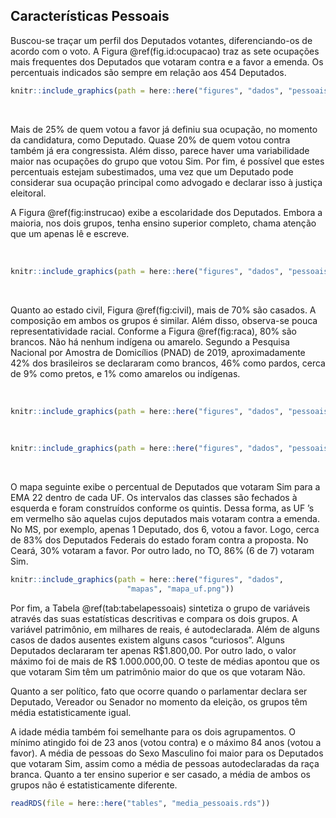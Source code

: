 ## Características Pessoais

Buscou-se traçar um perfil dos Deputados votantes, diferenciando-os de acordo com o voto. A Figura \@ref(fig.id:ocupacao) traz as sete ocupações mais frequentes dos Deputados que votaram contra e a favor a emenda. Os percentuais indicados são sempre em relação aos 454 Deputados.


```r

knitr::include_graphics(path = here::here("figures", "dados", "pessoais", "barras_ocupacao.png"))


```

<br>

Mais de 25% de quem votou a favor já definiu sua ocupação, no momento da candidatura, como Deputado. Quase 20% de quem votou contra também já era congressista. Além disso, parece haver uma variabilidade maior nas ocupações do grupo que votou Sim. Por fim, é possível que estes percentuais estejam subestimados, uma vez que um Deputado pode considerar sua ocupação principal como advogado e declarar isso à justiça eleitoral.

A Figura \@ref(fig:instrucao) exibe a escolaridade dos Deputados. Embora a maioria, nos dois grupos, tenha ensino superior completo, chama atenção que um apenas lê e escreve. 

<br>

```r

knitr::include_graphics(path = here::here("figures", "dados", "pessoais", "barras_instrucao.png"))


```

<br>

Quanto ao estado civil, Figura \@ref(fig:civil), mais de 70% são casados. A composição em ambos os grupos é similar. Além disso, observa-se pouca representatividade racial. Conforme a Figura \@ref(fig:raca), 80% são brancos. Não há nenhum indígena ou amarelo. Segundo a  Pesquisa Nacional por Amostra de Domicílios (PNAD) de 2019, aproximadamente 42% dos brasileiros se declararam como brancos, 46% como pardos, cerca de 9% como pretos, e 1% como amarelos ou indígenas.

<br>

  
```r
knitr::include_graphics(path = here::here("figures", "dados", "pessoais", "barras_estado_civil.png"))

```


<br>

```r
knitr::include_graphics(path = here::here("figures", "dados", "pessoais", "barras_raca.png"))

```

<br>

O mapa seguinte exibe o percentual de Deputados que votaram Sim para a EMA 22 dentro de cada UF. Os intervalos das classes são fechados à esquerda e foram construídos conforme os quintis. Dessa forma, as UF 's em vermelho são aquelas cujos deputados mais votaram contra a emenda. No MS, por exemplo, apenas 1 Deputado, dos 6, votou a favor. Logo, cerca de 83% dos Deputados Federais do estado foram contra a proposta. No Ceará, 30% votaram a favor. Por outro lado, no TO, 86% (6 de 7) votaram Sim.


```r
knitr::include_graphics(path = here::here("figures", "dados",
                          "mapas", "mapa_uf.png"))

```


Por fim, a Tabela \@ref(tab:tabelapessoais) sintetiza o grupo de variáveis através das suas estatísticas descritivas e compara os dois grupos. A variável patrimônio, em milhares de reais, é autodeclarada. Além de alguns casos de dados ausentes existem alguns casos "curiosos". Alguns Deputados declararam ter apenas R\$1.800,00. Por outro lado, o valor máximo foi de mais de R\$ 1.000.000,00. O teste de médias apontou que os que votaram Sim têm um patrimônio maior do que os que votaram Não.

Quanto a ser político, fato que ocorre quando o parlamentar declara ser Deputado, Vereador ou Senador no momento da eleição, os grupos têm média estatisticamente igual.

A idade média também foi semelhante para os dois agrupamentos. O mínimo atingido foi de 23 anos (votou contra) e o máximo 84 anos (votou a favor). A média de pessoas do Sexo Masculino foi maior para os Deputados que votaram Sim, assim como a média de pessoas autodeclaradas da raça branca. Quanto a ter ensino superior e ser casado, a média de ambos os grupos não é estatisticamente diferente.


```r

readRDS(file = here::here("tables", "media_pessoais.rds"))

```




